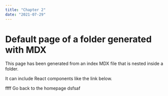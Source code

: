 ```yaml
---
title: "Chapter 2"
date: "2021-07-29"
---
```



# Default page of a folder generated with MDX

This page has been generated from an index MDX file that is nested inside a folder.

It can include React components like the link below.

<Link to="/" style={{ color: "#00b140" }}>ffff
  Go back to the homepage
</Link>
dsfsaf